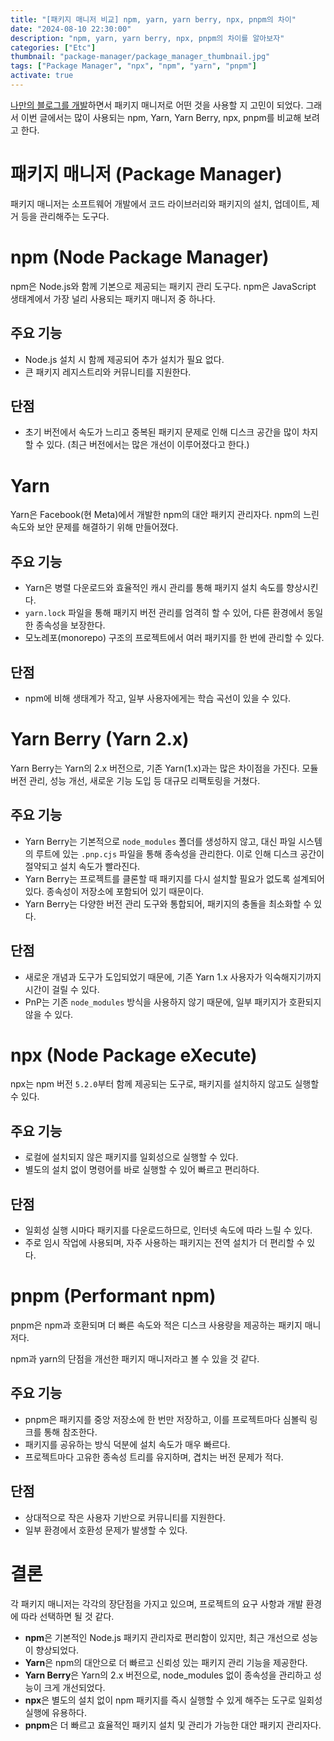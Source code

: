 ```yaml
---
title: "[패키지 매니저 비교] npm, yarn, yarn berry, npx, pnpm의 차이"
date: "2024-08-10 22:30:00"
description: "npm, yarn, yarn berry, npx, pnpm의 차이를 알아보자"
categories: ["Etc"]
thumbnail: "package-manager/package_manager_thumbnail.jpg"
tags: ["Package Manager", "npx", "npm", "yarn", "pnpm"]
activate: true
---
```


[나만의 블로그를 개발](/posts/blog-part1)하면서 패키지 매니저로 어떤 것을 사용할 지 고민이 되었다. 그래서 이번 글에서는 많이 사용되는 npm, Yarn, Yarn Berry, npx, pnpm를 비교해 보려고 한다.

# 패키지 매니저 (Package Manager)

패키지 매니저는 소프트웨어 개발에서 코드 라이브러리와 패키지의 설치, 업데이트, 제거 등을 관리해주는 도구다.

# npm (Node Package Manager)

npm은 Node.js와 함께 기본으로 제공되는 패키지 관리 도구다. npm은 JavaScript 생태계에서 가장 널리 사용되는 패키지 매니저 중 하나다.

## 주요 기능

- Node.js 설치 시 함께 제공되어 추가 설치가 필요 없다.
- 큰 패키지 레지스트리와 커뮤니티를 지원한다.

## 단점

- 초기 버전에서 속도가 느리고 중복된 패키지 문제로 인해 디스크 공간을 많이 차지할 수 있다. (최근 버전에서는 많은 개선이 이루어졌다고 한다.)

# Yarn

Yarn은 Facebook(현 Meta)에서 개발한 npm의 대안 패키지 관리자다. npm의 느린 속도와 보안 문제를 해결하기 위해 만들어졌다.

## 주요 기능

- Yarn은 병렬 다운로드와 효율적인 캐시 관리를 통해 패키지 설치 속도를 향상시킨다.
- `yarn.lock` 파일을 통해 패키지 버전 관리를 엄격히 할 수 있어, 다른 환경에서 동일한 종속성을 보장한다.
- 모노레포(monorepo) 구조의 프로젝트에서 여러 패키지를 한 번에 관리할 수 있다.

<DescriptionBox
  icon="💡"
  title="모노레포란?"
  content="모노레포(monorepo)는 여러 패키지나 프로젝트를 하나의 리포지토리에서 관리하는 방식이다. 대규모 프로젝트나 라이브러리 집합을 하나의 리포지토리에서 효율적으로 관리하기 위해 주로 사용된다. 모노레포 구조에서는 각 패키지가 독립적으로 존재하지만, 이들 간의 종속성 관리와 빌드 프로세스를 쉽게 통합할 수 있다."
/>

## 단점

- npm에 비해 생태계가 작고, 일부 사용자에게는 학습 곡선이 있을 수 있다.

# Yarn Berry (Yarn 2.x)

Yarn Berry는 Yarn의 2.x 버전으로, 기존 Yarn(1.x)과는 많은 차이점을 가진다. 모듈 버전 관리, 성능 개선, 새로운 기능 도입 등 대규모 리팩토링을 거쳤다.

## 주요 기능

- Yarn Berry는 기본적으로 `node_modules` 폴더를 생성하지 않고, 대신 파일 시스템의 루트에 있는 `.pnp.cjs` 파일을 통해 종속성을 관리한다. 이로 인해 디스크 공간이 절약되고 설치 속도가 빨라진다.
- Yarn Berry는 프로젝트를 클론할 때 패키지를 다시 설치할 필요가 없도록 설계되어 있다. 종속성이 저장소에 포함되어 있기 때문이다.
- Yarn Berry는 다양한 버전 관리 도구와 통합되어, 패키지의 충돌을 최소화할 수 있다.

## 단점

- 새로운 개념과 도구가 도입되었기 때문에, 기존 Yarn 1.x 사용자가 익숙해지기까지 시간이 걸릴 수 있다.
- PnP는 기존 `node_modules` 방식을 사용하지 않기 때문에, 일부 패키지가 호환되지 않을 수 있다.

# npx (Node Package eXecute)

npx는 npm 버전 `5.2.0`부터 함께 제공되는 도구로, 패키지를 설치하지 않고도 실행할 수 있다.

## 주요 기능

- 로컬에 설치되지 않은 패키지를 일회성으로 실행할 수 있다.
- 별도의 설치 없이 명령어를 바로 실행할 수 있어 빠르고 편리하다.

## 단점

- 일회성 실행 시마다 패키지를 다운로드하므로, 인터넷 속도에 따라 느릴 수 있다.
- 주로 임시 작업에 사용되며, 자주 사용하는 패키지는 전역 설치가 더 편리할 수 있다.

# pnpm (Performant npm)

pnpm은 npm과 호환되며 더 빠른 속도와 적은 디스크 사용량을 제공하는 패키지 매니저다.

npm과 yarn의 단점을 개선한 패키지 매니저라고 볼 수 있을 것 같다.

## 주요 기능

- pnpm은 패키지를 중앙 저장소에 한 번만 저장하고, 이를 프로젝트마다 심볼릭 링크를 통해 참조한다.
- 패키지를 공유하는 방식 덕분에 설치 속도가 매우 빠르다.
- 프로젝트마다 고유한 종속성 트리를 유지하며, 겹치는 버전 문제가 적다.

## 단점

- 상대적으로 작은 사용자 기반으로 커뮤니티를 지원한다.
- 일부 환경에서 호환성 문제가 발생할 수 있다.

# 결론

각 패키지 매니저는 각각의 장단점을 가지고 있으며, 프로젝트의 요구 사항과 개발 환경에 따라 선택하면 될 것 같다.

- **npm**은 기본적인 Node.js 패키지 관리자로 편리함이 있지만, 최근 개선으로 성능이 향상되었다.
- **Yarn**은 npm의 대안으로 더 빠르고 신뢰성 있는 패키지 관리 기능을 제공한다.
- **Yarn Berry**은 Yarn의 2.x 버전으로, node_modules 없이 종속성을 관리하고 성능이 크게 개선되었다.
- **npx**은 별도의 설치 없이 npm 패키지를 즉시 실행할 수 있게 해주는 도구로 일회성 실행에 유용하다.
- **pnpm**은 더 빠르고 효율적인 패키지 설치 및 관리가 가능한 대안 패키지 관리자다.

